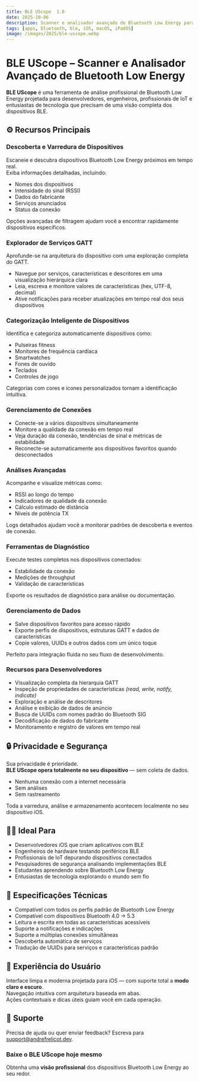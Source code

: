 ```yaml
---
title: BLE UScope  1.0
date: 2025-10-06  
description: Scanner e analisador avançado de Bluetooth Low Energy para iOS/iPadOS e macOS (Catalyst).  
tags: [apps, bluetooth, ble, iOS, macOS, iPadOS]  
image: /images/2025/ble-uscope.webp
---
```


<ThemeImage
  lightSrc="/images/2025/ble-uscope.webp"
  darkSrc="/images/2025/ble-uscope.webp"
  alt="BLE UScope App Screenshot"
  width={800}
  height={600}
  priority={true}
/>

# **BLE UScope – Scanner e Analisador Avançado de Bluetooth Low Energy**

**BLE UScope** é uma ferramenta de análise profissional de Bluetooth Low Energy projetada para desenvolvedores, engenheiros, profissionais de IoT e entusiastas de tecnologia que precisam de uma visão completa dos dispositivos BLE.


## ⚙️ Recursos Principais

### **Descoberta e Varredura de Dispositivos**
Escaneie e descubra dispositivos Bluetooth Low Energy próximos em tempo real.  
Exiba informações detalhadas, incluindo:
- Nomes dos dispositivos  
- Intensidade do sinal (RSSI)  
- Dados do fabricante  
- Serviços anunciados  
- Status da conexão  

Opções avançadas de filtragem ajudam você a encontrar rapidamente dispositivos específicos.


### **Explorador de Serviços GATT**
Aprofunde-se na arquitetura do dispositivo com uma exploração completa do GATT.  
- Navegue por serviços, características e descritores em uma visualização hierárquica clara  
- Leia, escreva e monitore valores de características (hex, UTF-8, decimal)  
- Ative notificações para receber atualizações em tempo real dos seus dispositivos  


### **Categorização Inteligente de Dispositivos**
Identifica e categoriza automaticamente dispositivos como:
- Pulseiras fitness  
- Monitores de frequência cardíaca  
- Smartwatches  
- Fones de ouvido  
- Teclados  
- Controles de jogo  

Categorias com cores e ícones personalizados tornam a identificação intuitiva.


### **Gerenciamento de Conexões**
- Conecte-se a vários dispositivos simultaneamente  
- Monitore a qualidade da conexão em tempo real  
- Veja duração da conexão, tendências de sinal e métricas de estabilidade  
- Reconecte-se automaticamente aos dispositivos favoritos quando desconectados  


### **Análises Avançadas**
Acompanhe e visualize métricas como:
- RSSI ao longo do tempo  
- Indicadores de qualidade da conexão  
- Cálculo estimado de distância  
- Níveis de potência TX  

Logs detalhados ajudam você a monitorar padrões de descoberta e eventos de conexão.


### **Ferramentas de Diagnóstico**
Execute testes completos nos dispositivos conectados:
- Estabilidade da conexão  
- Medições de throughput  
- Validação de características  

Exporte os resultados de diagnóstico para análise ou documentação.


### **Gerenciamento de Dados**
- Salve dispositivos favoritos para acesso rápido  
- Exporte perfis de dispositivos, estruturas GATT e dados de características  
- Copie valores, UUIDs e outros dados com um único toque  

Perfeito para integração fluida no seu fluxo de desenvolvimento.


### **Recursos para Desenvolvedores**
- Visualização completa da hierarquia GATT  
- Inspeção de propriedades de características *(read, write, notify, indicate)*  
- Exploração e análise de descritores  
- Análise e exibição de dados de anúncio  
- Busca de UUIDs com nomes padrão do Bluetooth SIG  
- Decodificação de dados do fabricante  
- Monitoramento e registro de valores em tempo real  


## 🔒 Privacidade e Segurança
Sua privacidade é prioridade.  
**BLE UScope opera totalmente no seu dispositivo** — sem coleta de dados.  
- Nenhuma conexão com a internet necessária  
- Sem análises  
- Sem rastreamento  

Toda a varredura, análise e armazenamento acontecem localmente no seu dispositivo iOS.


## 👩‍💻 Ideal Para
- Desenvolvedores iOS que criam aplicativos com BLE  
- Engenheiros de hardware testando periféricos BLE  
- Profissionais de IoT depurando dispositivos conectados  
- Pesquisadores de segurança analisando implementações BLE  
- Estudantes aprendendo sobre Bluetooth Low Energy  
- Entusiastas de tecnologia explorando o mundo sem fio  


## 🧠 Especificações Técnicas
- Compatível com todos os perfis padrão de Bluetooth Low Energy  
- Compatível com dispositivos Bluetooth 4.0 → 5.3  
- Leitura e escrita em todas as características acessíveis  
- Suporte a notificações e indicações  
- Suporte a múltiplas conexões simultâneas  
- Descoberta automática de serviços  
- Tradução de UUIDs para serviços e características padrão  


## 🎨 Experiência do Usuário
Interface limpa e moderna projetada para iOS — com suporte total a **modo claro e escuro**.  
Navegação intuitiva com arquitetura baseada em abas.  
Ações contextuais e dicas úteis guiam você em cada operação.


## 🛟 Suporte
Precisa de ajuda ou quer enviar feedback? Escreva para [support@andrefrelicot.dev](mailto:support@andrefrelicot.dev).


### **Baixe o BLE UScope hoje mesmo**
Obtenha uma **visão profissional** dos dispositivos Bluetooth Low Energy ao seu redor.

<AppStoreLink href="https://apps.apple.com/us/app/ble-uscope/id6753627148" />
